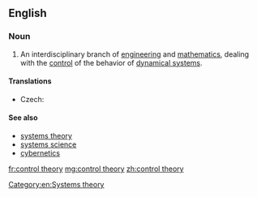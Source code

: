 ==English==
{{wikipedia}}

===Noun===
{{en-noun|control theor|ies|-}}

# An interdisciplinary branch of [[engineering]] and [[mathematics]], dealing with the [[control]] of the behavior of [[dynamical system]]s.

====Translations====
{{trans-top|branch of engineering and mathematics}}
* Czech: {{t-|cs|teorie řízení|n}}
{{trans-mid}}
{{trans-bottom}}

====See also====
* [[systems theory]]
* [[systems science]]
* [[cybernetics]]

[[Category:en:Systems theory]]

[[fr:control theory]]
[[mg:control theory]]
[[zh:control theory]]
